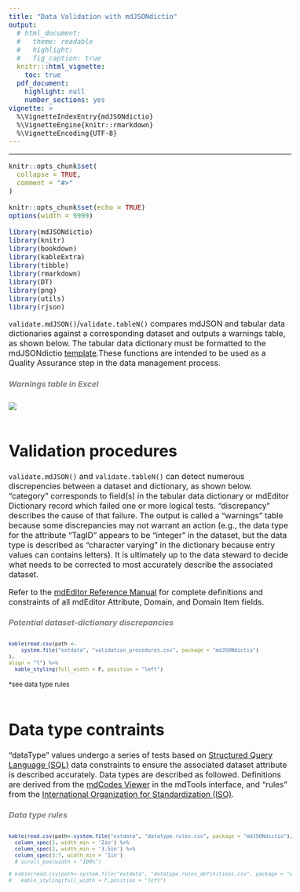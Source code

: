 ```yaml
---
title: "Data Validation with mdJSONdictio"
output: 
  # html_document:
  #   theme: readable
  #   highlight:
  #   fig_caption: true
  knitr:::html_vignette:
    toc: true
  pdf_document:
    highlight: null
    number_sections: yes
vignette: >
  %\VignetteIndexEntry{mdJSONdictio}
  %\VignetteEngine{knitr::rmarkdown}
  %\VignetteEncoding{UTF-8}
---
```

<style type="text/css">
  body{
  font-size: 12pt;
}
</style>
---

```r
knitr::opts_chunk$set(
  collapse = TRUE,
  comment = "#>"
)
```

```r
knitr::opts_chunk$set(echo = TRUE)
options(width = 9999)

library(mdJSONdictio)
library(knitr)
library(bookdown)
library(kableExtra)
library(tibble)
library(rmarkdown)
library(DT)
library(png)
library(utils)
library(rjson)
```


```validate.mdJSON()```/```validate.tableN()``` compares mdJSON and tabular data dictionaries against a corresponding dataset and outputs a warnings table, as shown below. The tabular data dictionary must be formatted to the mdJSONdictio [template](https://hdvincelette.github.io/mdJSONdictio/articles/02_Dictionary_Template.html).These functions are intended to be used as a Quality Assurance step in the data management process.

##### <span style="color: grey;">Warnings table in Excel</span>
![](https://github.com/hdvincelette/mdJSONdictio/raw/master/man/figures/Warnings_Table.png)
<br />
<br />

# Validation procedures
```validate.mdJSON()``` and ```validate.tableN()``` can detect numerous discrepencies between a dataset and dictionary, as shown below. "category" corresponds to field(s) in the tabular data dictionary or mdEditor Dictionary record which failed one or more logical tests. "discrepancy" describes the cause of that failure. The output is called a "warnings" table because some discrepancies may not warrant an action (e.g., the data type for the attribute "TagID" appears to be "integer" in the dataset, but the data type is described as "character varying" in the dictionary because entry values can contains letters). It is ultimately up to the data steward to decide what needs to be corrected to most accurately describe the associated dataset. 

Refer to the [mdEditor Reference Manual](https://guide.mdeditor.org/reference/reference-manual.html) for complete definitions and constraints of all mdEditor Attribute, Domain, and Domain Item fields.

##### <span style="color: grey;">Potential dataset-dictionary discrepancies</span>
<font size="2.5"> 
```r
kable(read.csv(path <-
    system.file("extdata", "validation_procedures.csv", package = "mdJSONdictio")
),
align = "l") %>%
  kable_styling(full_width = F, position = "left")
```
*see data type rules
</font>
<br />
<br />

# Data type contraints
"dataType" values undergo a series of tests based on [Structured Query Language (SQL)](https://www.iso.org/obp/ui/en/#iso:std:iso-iec:9075:-1:ed-6:v1:en) data constraints to ensure the associated dataset attribute is described accurately. Data types are described as followed. Definitions are derived from the [mdCodes Viewer](https://adiwg.github.io/mdTools/#codes-page) in the mdTools interface, and "rules" from the [International Organization for Standardization (ISO)](https://www.iso.org/obp/ui/en/#iso:std:iso-iec:9075:-1:ed-6:v1:en).

##### <span style="color: grey;">Data type rules</span>
<font size="2.5"> 
```r
kable(read.csv(path<-system.file("extdata", "datatype.rules.csv", package = "mdJSONdictio"),  fileEncoding="latin1", na.strings = NA), escape = F, align = "l") %>% kable_styling(full_width = F, position = "left") %>%
  column_spec(1, width_min = '2in') %>%
  column_spec(2, width_min = '3.5in') %>%
  column_spec(3:7, width_min = '1in') 
  # scroll_box(width = "100%")

# kable(read.csv(path<-system.file("extdata", "datatype.rules_definitions.csv", package = "mdJSONdictio"),  fileEncoding="latin1", na.strings = NA), align = "l") %>% column_spec(2, width = "50em") %>%
#   kable_styling(full_width = F,position = "left")
```
</font>
<br />
<br />


